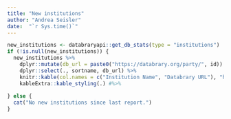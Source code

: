 ```yaml
---
title: "New institutions"
author: "Andrea Seisler"
date:  "`r Sys.time()`"
---
```


```r
new_institutions <- databraryapi::get_db_stats(type = "institutions")
if (!is.null(new_institutions)) {
  new_institutions %>%
    dplyr::mutate(db_url = paste0("https://databrary.org/party/", id)) %>%
    dplyr::select(., sortname, db_url) %>%
    knitr::kable(col.names = c("Institution Name", "Databrary URL"), "html") %>%
    kableExtra::kable_styling(.) #%>%
  
} else {
  cat("No new institutions since last report.")
}
```
